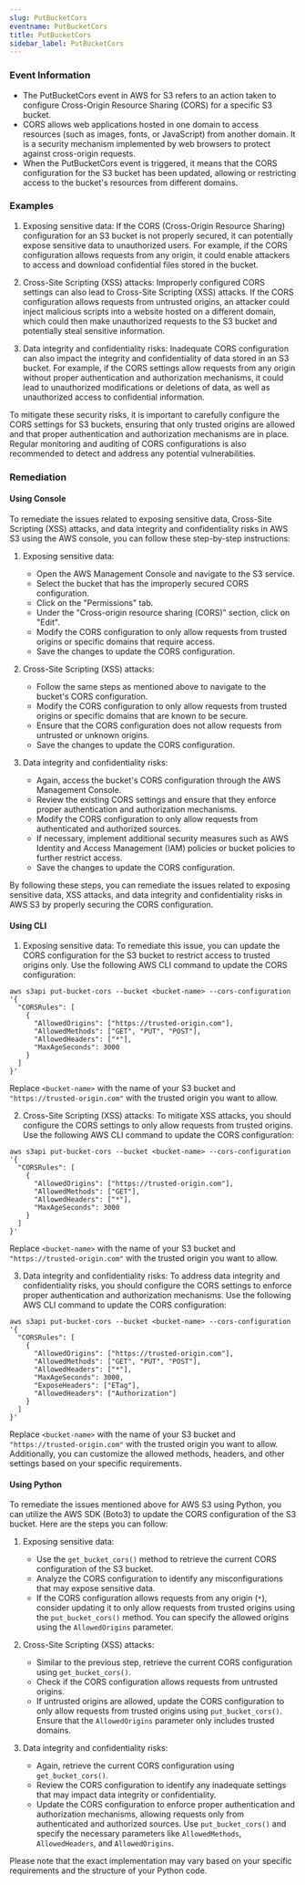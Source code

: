 ```yaml
--- 
slug: PutBucketCors
eventname: PutBucketCors
title: PutBucketCors
sidebar_label: PutBucketCors
---
```

                       
### Event Information

- The PutBucketCors event in AWS for S3 refers to an action taken to configure Cross-Origin Resource Sharing (CORS) for a specific S3 bucket.
- CORS allows web applications hosted in one domain to access resources (such as images, fonts, or JavaScript) from another domain. It is a security mechanism implemented by web browsers to protect against cross-origin requests.
- When the PutBucketCors event is triggered, it means that the CORS configuration for the S3 bucket has been updated, allowing or restricting access to the bucket's resources from different domains.


### Examples

1. Exposing sensitive data: If the CORS (Cross-Origin Resource Sharing) configuration for an S3 bucket is not properly secured, it can potentially expose sensitive data to unauthorized users. For example, if the CORS configuration allows requests from any origin, it could enable attackers to access and download confidential files stored in the bucket.

2. Cross-Site Scripting (XSS) attacks: Improperly configured CORS settings can also lead to Cross-Site Scripting (XSS) attacks. If the CORS configuration allows requests from untrusted origins, an attacker could inject malicious scripts into a website hosted on a different domain, which could then make unauthorized requests to the S3 bucket and potentially steal sensitive information.

3. Data integrity and confidentiality risks: Inadequate CORS configuration can also impact the integrity and confidentiality of data stored in an S3 bucket. For example, if the CORS settings allow requests from any origin without proper authentication and authorization mechanisms, it could lead to unauthorized modifications or deletions of data, as well as unauthorized access to confidential information.

To mitigate these security risks, it is important to carefully configure the CORS settings for S3 buckets, ensuring that only trusted origins are allowed and that proper authentication and authorization mechanisms are in place. Regular monitoring and auditing of CORS configurations is also recommended to detect and address any potential vulnerabilities.

### Remediation

#### Using Console

To remediate the issues related to exposing sensitive data, Cross-Site Scripting (XSS) attacks, and data integrity and confidentiality risks in AWS S3 using the AWS console, you can follow these step-by-step instructions:

1. Exposing sensitive data:
   - Open the AWS Management Console and navigate to the S3 service.
   - Select the bucket that has the improperly secured CORS configuration.
   - Click on the "Permissions" tab.
   - Under the "Cross-origin resource sharing (CORS)" section, click on "Edit".
   - Modify the CORS configuration to only allow requests from trusted origins or specific domains that require access.
   - Save the changes to update the CORS configuration.

2. Cross-Site Scripting (XSS) attacks:
   - Follow the same steps as mentioned above to navigate to the bucket's CORS configuration.
   - Modify the CORS configuration to only allow requests from trusted origins or specific domains that are known to be secure.
   - Ensure that the CORS configuration does not allow requests from untrusted or unknown origins.
   - Save the changes to update the CORS configuration.

3. Data integrity and confidentiality risks:
   - Again, access the bucket's CORS configuration through the AWS Management Console.
   - Review the existing CORS settings and ensure that they enforce proper authentication and authorization mechanisms.
   - Modify the CORS configuration to only allow requests from authenticated and authorized sources.
   - If necessary, implement additional security measures such as AWS Identity and Access Management (IAM) policies or bucket policies to further restrict access.
   - Save the changes to update the CORS configuration.

By following these steps, you can remediate the issues related to exposing sensitive data, XSS attacks, and data integrity and confidentiality risks in AWS S3 by properly securing the CORS configuration.

#### Using CLI

1. Exposing sensitive data: To remediate this issue, you can update the CORS configuration for the S3 bucket to restrict access to trusted origins only. Use the following AWS CLI command to update the CORS configuration:

```
aws s3api put-bucket-cors --bucket <bucket-name> --cors-configuration '{
  "CORSRules": [
    {
      "AllowedOrigins": ["https://trusted-origin.com"],
      "AllowedMethods": ["GET", "PUT", "POST"],
      "AllowedHeaders": ["*"],
      "MaxAgeSeconds": 3000
    }
  ]
}'
```

Replace `<bucket-name>` with the name of your S3 bucket and `"https://trusted-origin.com"` with the trusted origin you want to allow.

2. Cross-Site Scripting (XSS) attacks: To mitigate XSS attacks, you should configure the CORS settings to only allow requests from trusted origins. Use the following AWS CLI command to update the CORS configuration:

```
aws s3api put-bucket-cors --bucket <bucket-name> --cors-configuration '{
  "CORSRules": [
    {
      "AllowedOrigins": ["https://trusted-origin.com"],
      "AllowedMethods": ["GET"],
      "AllowedHeaders": ["*"],
      "MaxAgeSeconds": 3000
    }
  ]
}'
```

Replace `<bucket-name>` with the name of your S3 bucket and `"https://trusted-origin.com"` with the trusted origin you want to allow.

3. Data integrity and confidentiality risks: To address data integrity and confidentiality risks, you should configure the CORS settings to enforce proper authentication and authorization mechanisms. Use the following AWS CLI command to update the CORS configuration:

```
aws s3api put-bucket-cors --bucket <bucket-name> --cors-configuration '{
  "CORSRules": [
    {
      "AllowedOrigins": ["https://trusted-origin.com"],
      "AllowedMethods": ["GET", "PUT", "POST"],
      "AllowedHeaders": ["*"],
      "MaxAgeSeconds": 3000,
      "ExposeHeaders": ["ETag"],
      "AllowedHeaders": ["Authorization"]
    }
  ]
}'
```

Replace `<bucket-name>` with the name of your S3 bucket and `"https://trusted-origin.com"` with the trusted origin you want to allow. Additionally, you can customize the allowed methods, headers, and other settings based on your specific requirements.

#### Using Python

To remediate the issues mentioned above for AWS S3 using Python, you can utilize the AWS SDK (Boto3) to update the CORS configuration of the S3 bucket. Here are the steps you can follow:

1. Exposing sensitive data:
   - Use the `get_bucket_cors()` method to retrieve the current CORS configuration of the S3 bucket.
   - Analyze the CORS configuration to identify any misconfigurations that may expose sensitive data.
   - If the CORS configuration allows requests from any origin (`*`), consider updating it to only allow requests from trusted origins using the `put_bucket_cors()` method. You can specify the allowed origins using the `AllowedOrigins` parameter.

2. Cross-Site Scripting (XSS) attacks:
   - Similar to the previous step, retrieve the current CORS configuration using `get_bucket_cors()`.
   - Check if the CORS configuration allows requests from untrusted origins.
   - If untrusted origins are allowed, update the CORS configuration to only allow requests from trusted origins using `put_bucket_cors()`. Ensure that the `AllowedOrigins` parameter only includes trusted domains.

3. Data integrity and confidentiality risks:
   - Again, retrieve the current CORS configuration using `get_bucket_cors()`.
   - Review the CORS configuration to identify any inadequate settings that may impact data integrity or confidentiality.
   - Update the CORS configuration to enforce proper authentication and authorization mechanisms, allowing requests only from authenticated and authorized sources. Use `put_bucket_cors()` and specify the necessary parameters like `AllowedMethods`, `AllowedHeaders`, and `AllowedOrigins`.

Please note that the exact implementation may vary based on your specific requirements and the structure of your Python code.


 